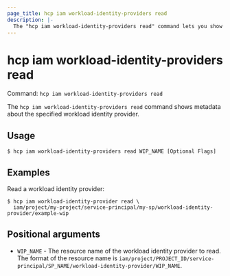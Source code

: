 ```yaml
---
page_title: hcp iam workload-identity-providers read
description: |-
  The "hcp iam workload-identity-providers read" command lets you show metadata about a workload identity provider.
---
```


# hcp iam workload-identity-providers read

Command: `hcp iam workload-identity-providers read` 

The `hcp iam workload-identity-providers read` command shows metadata about the
specified workload identity provider.

## Usage

```shell-session
$ hcp iam workload-identity-providers read WIP_NAME [Optional Flags]
```

## Examples

Read a workload identity provider:

```shell-session
$ hcp iam workload-identity-provider read \
  iam/project/my-project/service-principal/my-sp/workload-identity-provider/example-wip
```

## Positional arguments

- `WIP_NAME` - The resource name of the workload identity provider to read. The format of the
	resource name is
	`iam/project/PROJECT_ID/service-principal/SP_NAME/workload-identity-provider/WIP_NAME`.

